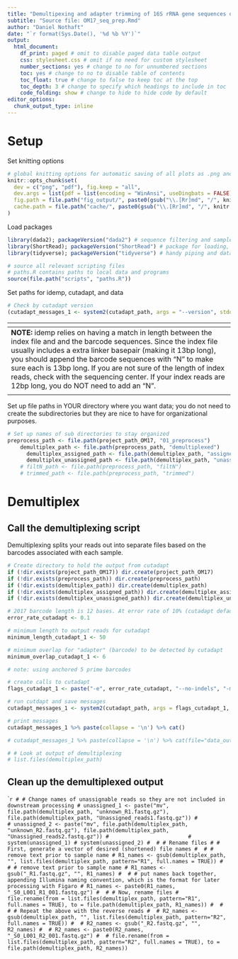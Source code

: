 ```yaml
---
title: "Demultipexing and adapter trimming of 16S rRNA gene sequences of DNA from Oman samples collected in 2017"
subtitle: "Source file: OM17_seq_prep.Rmd"
author: "Daniel Nothaft"
date: "`r format(Sys.Date(), '%d %b %Y')`"
output:
  html_document: 
    df_print: paged # omit to disable paged data table output
    css: stylesheet.css # omit if no need for custom stylesheet
    number_sections: yes # change to no for unnumbered sections
    toc: yes # change to no to disable table of contents
    toc_float: true # change to false to keep toc at the top
    toc_depth: 3 # change to specify which headings to include in toc
    code_folding: show # change to hide to hide code by default
editor_options:
  chunk_output_type: inline
---
```


# Setup

Set knitting options
```r
# global knitting options for automatic saving of all plots as .png and .pdf. Also sets cache directory.
knitr::opts_chunk$set(
  dev = c("png", "pdf"), fig.keep = "all",
  dev.args = list(pdf = list(encoding = "WinAnsi", useDingbats = FALSE)),
  fig.path = file.path("fig_output/", paste0(gsub("\\.[Rr]md", "/", knitr::current_input()))),
  cache.path = file.path("cache/", paste0(gsub("\\.[Rr]md", "/", knitr::current_input())))
)
```

Load packages
```r
library(dada2); packageVersion("dada2") # sequence filtering and sample inference with dada2
library(ShortRead); packageVersion("ShortRead") # package for loading, displaying, and handling sequences
library(tidyverse); packageVersion("tidyverse") # handy piping and data operations
```

```r
# source all relevant scripting files
# paths.R contains paths to local data and programs
source(file.path("scripts", "paths.R"))
```

Set paths for idemp, cutadapt, and data
````r
# Check by cutadapt version
(cutadapt_messages_1 <- system2(cutadapt_path, args = "--version", stdout = TRUE, stderr = TRUE))
````

| <span> |
| :--- | 
| **NOTE:** idemp relies on having a match in length between the index file and and the barcode sequences. Since the index file usually includes a extra linker basepair (making it 13bp long), you should append the barcode sequences with "N" to make sure each is 13bp long. If you are not sure of the length of index reads, check with the sequencing center. If your index reads are 12bp long, you do NOT need to add an "N". |
| <span> |

Set up file paths in YOUR directory where you want data; 
you do not need to create the subdirectories but they are nice to have
for organizational purposes. 

````r
# Set up names of sub directories to stay organized
preprocess_path <- file.path(project_path_OM17, "01_preprocess")
    demultiplex_path <- file.path(preprocess_path, "demultiplexed")
      demultiplex_assigned_path <- file.path(demultiplex_path, "assigned")
      demultiplex_unassigned_path <- file.path(demultiplex_path, "unassigned")
    # filtN_path <- file.path(preprocess_path, "filtN")
    # trimmed_path <- file.path(preprocess_path, "trimmed")
````

# Demultiplex
## Call the demultiplexing script
Demultiplexing splits your reads out into separate files based on the barcodes associated with each sample. 

```r
# Create directory to hold the output from cutadapt
if (!dir.exists(project_path_OM17)) dir.create(project_path_OM17)
if (!dir.exists(preprocess_path)) dir.create(preprocess_path)
if (!dir.exists(demultiplex_path)) dir.create(demultiplex_path)
if (!dir.exists(demultiplex_assigned_path)) dir.create(demultiplex_assigned_path)
if (!dir.exists(demultiplex_unassigned_path)) dir.create(demultiplex_unassigned_path)
```

```r
# 2017 barcode length is 12 bases. At error rate of 10% (cutadapt default), there is 1 allowed error.
error_rate_cutadapt <- 0.1

# minimum length to output reads for cutadapt
minimum_length_cutadapt_1 <- 50

# minimum overlap for "adapter" (barcode) to be detected by cutadapt
minimum_overlap_cutadapt_1 <- 6

# note: using anchored 5 prime barcodes

# create calls to cutadapt
flags_cutadapt_1 <- paste("-e", error_rate_cutadapt, "--no-indels", "-m", minimum_length_cutadapt_1, "--overlap", minimum_overlap_cutadapt_1, "-g",  paste0("file:", barcode_path_OM17), "-o", file.path(demultiplex_assigned_path, "{name}_R1.fastq.gz"), "-p", file.path(demultiplex_assigned_path, "{name}_R2.fastq.gz"), "--untrimmed-output", file.path(demultiplex_unassigned_path, "unassigned_R1.fastq.gz"), "--untrimmed-paired-output", file.path(demultiplex_unassigned_path, "unassigned_R2.fastq.gz"), R1_path_OM17, R2_path_OM17)

# run cutdapt and save messages
cutadapt_messages_1 <- system2(cutadapt_path, args = flags_cutadapt_1, stdout = TRUE, stderr = TRUE)

# print messages
cutadapt_messages_1 %>% paste(collapse = '\n') %>% cat()
```


```r
# cutadapt_messages_1 %>% paste(collapse = '\n') %>% cat(file="data_output/OM17_anchored_5_prime_cutadapt_demux_output.txt")
```


```r
# # Look at output of demultiplexing
# list.files(demultiplex_path)
```

## Clean up the demultiplexed output

````r
# # Change names of unassignable reads so they are not included in downstream processing
# unassigned_1 <- paste("mv", file.path(demultiplex_path, "unknown_R1.fastq.gz"), file.path(demultiplex_path, "Unassigned_reads1.fastq.gz"))
#                        
# unassigned_2 <- paste("mv", file.path(demultiplex_path, "unknown_R2.fastq.gz"), file.path(demultiplex_path, "Unassigned_reads2.fastq.gz"))
#                        
# system(unassigned_1)
# system(unassigned_2)
# 
# # Rename files
# # First, generate a vector of desired (shortened) file names
# 
# # remove text prior to sample name
# R1_names <- gsub(demultiplex_path, "", list.files(demultiplex_path, pattern="R1", full.names = TRUE))
# 
# # remove text prior to sample name
# R1_names <- gsub("_R1.fastq.gz", "", R1_names)
# 
# # put names back together, appending Illumina naming convention, which is the format for later processing with Figaro
# R1_names <- paste0(R1_names, "_S0_L001_R1_001.fastq.gz")
# 
# # Now, rename files
# file.rename(from = list.files(demultiplex_path, pattern="R1", full.names = TRUE), to = file.path(demultiplex_path, R1_names))
# 
# 
# # Repeat the above with the reverse reads
# 
# R2_names <- gsub(demultiplex_path, "", list.files(demultiplex_path, pattern="R2", full.names = TRUE))
# 
# R2_names <- gsub("_R2.fastq.gz", "", R2_names)
# 
# R2_names <- paste0(R2_names, "_S0_L001_R2_001.fastq.gz")
# 
# file.rename(from = list.files(demultiplex_path, pattern="R2", full.names = TRUE), to = file.path(demultiplex_path, R2_names))
```
